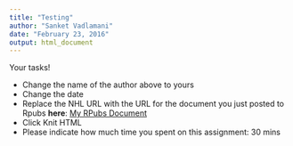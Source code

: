 ```yaml
---
title: "Testing"
author: "Sanket Vadlamani"
date: "February 23, 2016"
output: html_document
---
```

  
  Your tasks!
  
  * Change the name of the author above to yours
* Change the date
* Replace the NHL URL with the URL for the document you just posted to Rpubs **here**: [My RPubs Document](http://rpubs.com/uvadlamani/hw00)
* Click Knit HTML
* Please indicate how much time you spent on this assignment: 30 mins